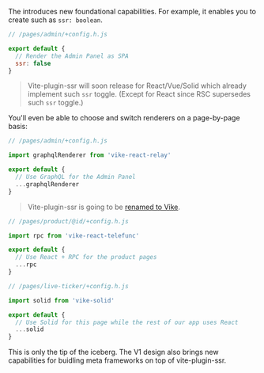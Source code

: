 
The <Link text="V1 design" href="/migration/v1-design" /> introduces new foundational capabilities. For example, it enables you to create <Link text="custom configs" href="/meta" /> such as `ssr: boolean`.

```js
// /pages/admin/+config.h.js

export default {
  // Render the Admin Panel as SPA
  ssr: false
}
```

> Vite-plugin-ssr will soon release <Link text="built-in renderers" href="/renderers" /> for React/Vue/Solid which already implement such `ssr` toggle. (Except for React since RSC supersedes such `ssr` toggle.)

You'll even be able to choose and switch renderers on a page-by-page basis:

```js
// /pages/admin/+config.h.js

import graphqlRenderer from 'vike-react-relay'

export default {
  // Use GraphQL for the Admin Panel
  ...graphqlRenderer
}
```

> Vite-plugin-ssr is going to be [renamed to Vike](https://github.com/brillout/vite-plugin-ssr/issues/736).

```js
// /pages/product/@id/+config.h.js

import rpc from 'vike-react-telefunc'

export default {
  // Use React + RPC for the product pages
  ...rpc
}
```

```js
// /pages/live-ticker/+config.h.js

import solid from 'vike-solid'

export default {
  // Use Solid for this page while the rest of our app uses React
  ...solid
}
```

This is only the tip of the iceberg. The V1 design also brings new capabilities for buidling meta frameworks on top of vite-plugin-ssr.

